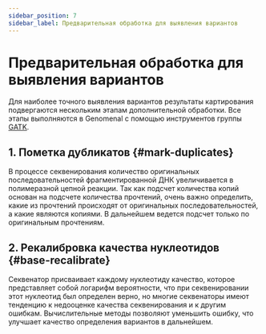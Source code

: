 ```yaml
---
sidebar_position: 7
sidebar_label: Предварительная обработка для выявления вариантов
---
```


# Предварительная обработка для выявления вариантов

Для наиболее точного выявления вариантов результаты картирования подвергаются нескольким этапам дополнительной 
обработки. Все этапы выполняются в Genomenal с помощью инструментов 
группы [GATK](https://gatk.broadinstitute.org/hc/en-us).

## 1. Пометка дубликатов {#mark-duplicates}

В процессе секвенирования количество оригинальных последовательностей фрагментированной ДНК увеличивается 
в полимеразной цепной реакции. Так как подсчет количества копий основан на подсчете количества прочтений, 
очень важно определить, какие из прочтений происходят от оригинальных последовательностей, а какие являются копиями. 
В дальнейшем ведется подсчет только по оригинальным прочтениям.

## 2. Рекалибровка качества нуклеотидов {#base-recalibrate}

Секвенатор присваивает каждому нуклеотиду качество, которое представляет собой логарифм вероятности, 
что при секвенировании этот нуклеотид был определен верно, но многие секвенаторы имеют тенденцию к недооценке 
качества секвенирования и к другим ошибкам. Вычислительные методы позволяют уменьшить ошибку, что улучшает качество 
определения вариантов в дальнейшем.
